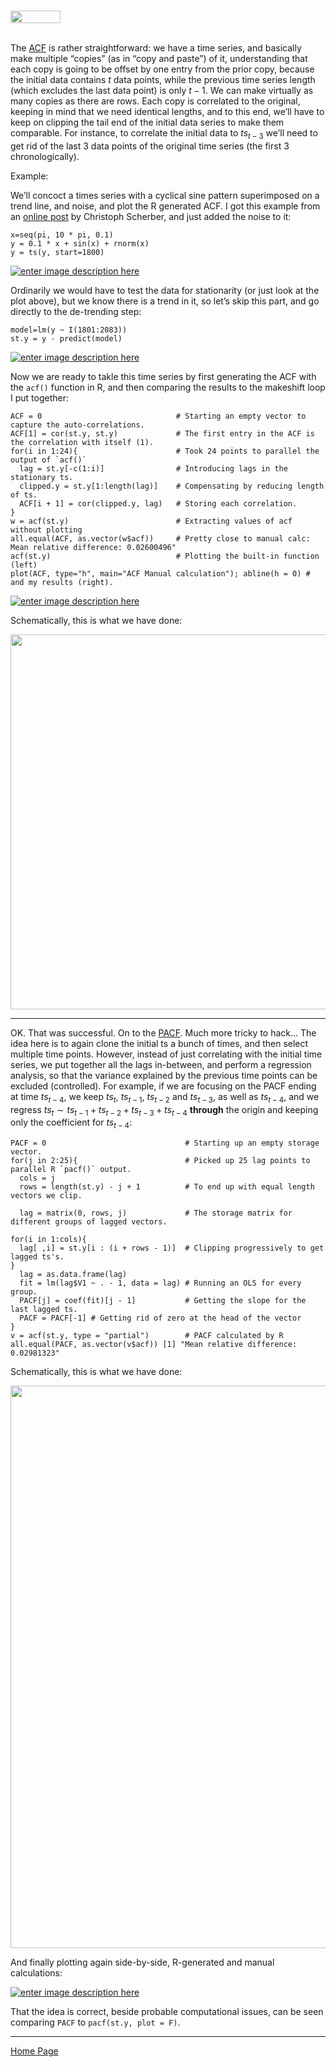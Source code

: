 <br>
<a href="http://rinterested.github.io/statistics/index.html">
<img HEIGHT="20" WIDTH="80" src="https://cloud.githubusercontent.com/assets/9312897/10556783/a27a26fa-745c-11e5-9b1a-2d5bd737387a.PNG"></a>
<br><br>

The [ACF](https://en.wikipedia.org/wiki/Autocorrelation) is rather straightforward: we have a time series, and basically make multiple "copies" (as in "copy and paste") of it, understanding that each copy is going to be offset by one entry from the prior copy, because the initial data contains $t$ data points, while the previous time series length (which excludes the last data point) is only $t-1$. We can make virtually as many copies as there are rows. Each copy is correlated to the original, keeping in mind that we need identical lengths, and to this end, we'll have to keep on clipping the tail end of the initial data series to make them comparable. For instance, to correlate the initial data to $ts_{t-3}$ we'll need to get rid of the last $3$ data points of the original time series (the first $3$ chronologically).

Example:

We'll concoct a times series with a cyclical sine pattern superimposed on a trend line, and noise, and plot the R generated ACF. I got this example from an [online post](http://www.christoph-scherber.de/content/Statistics%20Course%20files/A%20short%20introduction%20to%20time%20series%20analysis%20in%20R.pdf) by Christoph Scherber, and just added the noise to it:

    x=seq(pi, 10 * pi, 0.1)
    y = 0.1 * x + sin(x) + rnorm(x)
    y = ts(y, start=1800)
[![enter image description here][1]][1]

Ordinarily we would have to test the data for stationarity (or just look at the plot above), but we know there is a trend in it, so let's skip this part, and go directly to the de-trending step:

    model=lm(y ~ I(1801:2083))
    st.y = y - predict(model)

[![enter image description here][2]][2]

Now we are ready to takle this time series by first generating the ACF with the `acf()` function in R, and then comparing the results to the makeshift loop I put together:

    ACF = 0                              # Starting an empty vector to capture the auto-correlations.
    ACF[1] = cor(st.y, st.y)             # The first entry in the ACF is the correlation with itself (1).
    for(i in 1:24){                      # Took 24 points to parallel the output of `acf()`
      lag = st.y[-c(1:i)]                # Introducing lags in the stationary ts.
      clipped.y = st.y[1:length(lag)]    # Compensating by reducing length of ts.
      ACF[i + 1] = cor(clipped.y, lag)   # Storing each correlation.
    }
    w = acf(st.y)                        # Extracting values of acf without plotting
    all.equal(ACF, as.vector(w$acf))     # Pretty close to manual calc: Mean relative difference: 0.02600496"
    acf(st.y)                            # Plotting the built-in function (left)
    plot(ACF, type="h", main="ACF Manual calculation"); abline(h = 0) # and my results (right).

[![enter image description here][3]][3]


Schematically, this is what we have done:

<img WIDTH="600" src="https://cloud.githubusercontent.com/assets/9312897/21581281/6cb354fc-cff9-11e6-9b1f-8c75bee5769f.png">

----------


OK. That was successful. On to the [PACF](https://en.wikipedia.org/wiki/Partial_autocorrelation_function). Much more tricky to hack... The idea here is to again clone the initial ts a bunch of times, and then select multiple time points. However, instead of just correlating with the initial time series, we put together all the lags in-between, and perform a regression analysis, so that the variance explained by the previous time points can be excluded (controlled). For example, if we are focusing on the PACF ending at time $ts_{t-4}$, we keep $ts_t$, $ts_{t-1}$, $ts_{t-2}$ and $ts_{t-3}$, as well as $ts_{t-4}$, and we regress $ts_t \sim ts_{t-1} + ts_{t-2} + ts_{t-3}+ts_{t-4}$ **through** the origin and keeping only the coefficient for $ts_{t-4}$:

    PACF = 0                               # Starting up an empty storage vector.
    for(j in 2:25){                        # Picked up 25 lag points to parallel R `pacf()` output.
      cols = j        
      rows = length(st.y) - j + 1          # To end up with equal length vectors we clip.
      
      lag = matrix(0, rows, j)             # The storage matrix for different groups of lagged vectors.
      
    for(i in 1:cols){
      lag[ ,i] = st.y[i : (i + rows - 1)]  # Clipping progressively to get lagged ts's.
    }
      lag = as.data.frame(lag)
      fit = lm(lag$V1 ~ . - 1, data = lag) # Running an OLS for every group.
      PACF[j] = coef(fit)[j - 1]           # Getting the slope for the last lagged ts.
      PACF = PACF[-1] # Getting rid of zero at the head of the vector
    }
    v = acf(st.y, type = "partial")        # PACF calculated by R
    all.equal(PACF, as.vector(v$acf)) [1] "Mean relative difference: 0.02981323"
    
    
Schematically, this is what we have done:

<img WIDTH="900" src="https://cloud.githubusercontent.com/assets/9312897/21581447/63055246-d000-11e6-99e9-66dd72ffd048.png">

And finally plotting again side-by-side, R-generated and manual calculations:

[![enter image description here][4]][4]

That the idea is correct, beside probable computational issues, can be seen comparing `PACF` to `pacf(st.y, plot = F)`.

  [1]: http://i.stack.imgur.com/lSjTT.png
  [2]: http://i.stack.imgur.com/DQpvt.png
  [3]: http://i.stack.imgur.com/5MH8v.png
  [4]: http://i.stack.imgur.com/oYQ2w.png
  
---

<a href="http://rinterested.github.io/statistics/index.html">Home Page</a>
